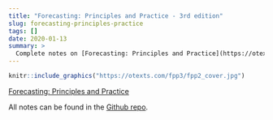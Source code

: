 ```yaml
---
title: "Forecasting: Principles and Practice - 3rd edition"
slug: forecasting-principles-practice
tags: []
date: 2020-01-13
summary: >
  Complete notes on [Forecasting: Principles and Practice](https://otexts.com/fpp3/), 3rd edition.
---
```


```r
knitr::include_graphics("https://otexts.com/fpp3/fpp2_cover.jpg")
```

[Forecasting: Principles and Practice](https://otexts.com/fpp3/)

All notes can be found in the [Github repo](https://github.com/tmastny/timeseries/tree/master/vignettes).
